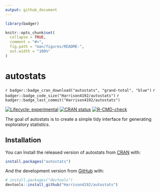 ```yaml
---
output: github_document
---
```


<!-- README.md is generated from README.Rmd. Please edit that file -->

```r
library(badger)

knitr::opts_chunk$set(
  collapse = TRUE,
  comment = "#>",
  fig.path = "man/figures/README-",
  out.width = "100%"
)
```

# autostats

<!-- badges: start -->
`r badger::badge_cran_download("autostats", "grand-total", "blue")`
`r badger::badge_code_size("Harrison4192/autostats")`
`r badger::badge_last_commit("Harrison4192/autostats")`

[![Lifecycle: experimental](https://img.shields.io/badge/lifecycle-experimental-orange.svg)](https://lifecycle.r-lib.org/articles/stages.html)
[![CRAN status](https://www.r-pkg.org/badges/version/autostats)](https://CRAN.R-project.org/package=autostats)
[![R-CMD-check](https://github.com/Harrison4192/autostats/workflows/R-CMD-check.yaml/badge.svg)](https://github.com/Harrison4192/autostats/actions)
<!-- badges: end -->

The goal of autostats is to create a simple tidy interface for generating exploratory statistics. 

## Installation

You can Install the released version of autostats from [CRAN](https://CRAN.R-project.org) with:


``` r
install.packages("autostats")
```

And the development version from [GitHub](https://github.com/) with:

``` r
# install.packages("devtools")
devtools::install_github("Harrison4192/autostats")
```
